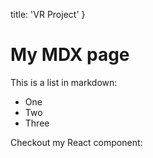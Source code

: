 title: 'VR Project'
}

<div class="text-white">

# My MDX page

This is a list in markdown:

- One
- Two
- Three

Checkout my React component:
</div>